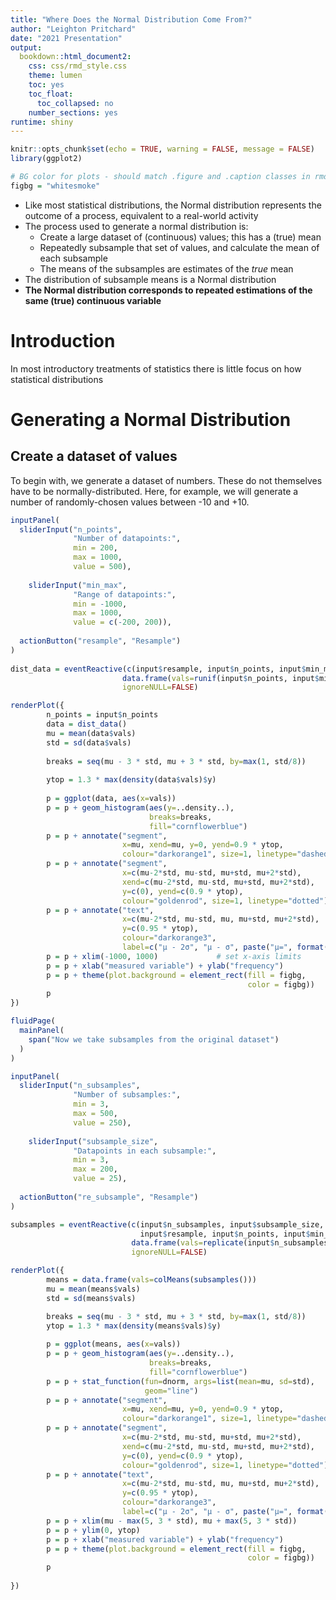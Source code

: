 ```yaml
---
title: "Where Does the Normal Distribution Come From?"
author: "Leighton Pritchard"
date: "2021 Presentation"
output:
  bookdown::html_document2:
    css: css/rmd_style.css
    theme: lumen
    toc: yes
    toc_float:
      toc_collapsed: no
    number_sections: yes
runtime: shiny
---
```


```r
knitr::opts_chunk$set(echo = TRUE, warning = FALSE, message = FALSE)
library(ggplot2)

# BG color for plots - should match .figure and .caption classes in rmd_style.css
figbg = "whitesmoke"
```

<div id="summary">
- Like most statistical distributions, the Normal distribution represents the outcome of a process, equivalent to a real-world activity
- The process used to generate a normal distribution is:
  - Create a large dataset of (continuous) values; this has a (true) mean
  - Repeatedly subsample that set of values, and calculate the mean of each subsample
  - The means of the subsamples are estimates of the *true* mean
- The distribution of subsample means is a Normal distribution
- **The Normal distribution corresponds to repeated estimations of the same (true) continuous variable**
</div>

# Introduction

In most introductory treatments of statistics there is little focus on how statistical distributions 

# Generating a Normal Distribution

## Create a dataset of values

To begin with, we generate a dataset of numbers. These do not themselves have to be normally-distributed. Here, for example, we will generate a number of randomly-chosen values between -10 and +10.

```r
inputPanel(
  sliderInput("n_points",
              "Number of datapoints:",
              min = 200,
              max = 1000,
              value = 500),
  
    sliderInput("min_max",
              "Range of datapoints:",
              min = -1000,
              max = 1000,
              value = c(-200, 200)),
  
  actionButton("resample", "Resample")
)
  
dist_data = eventReactive(c(input$resample, input$n_points, input$min_max),
                         data.frame(vals=runif(input$n_points, input$min_max[1], input$min_max[2])),
                         ignoreNULL=FALSE)

renderPlot({
        n_points = input$n_points
        data = dist_data()
        mu = mean(data$vals)
        std = sd(data$vals)
  
        breaks = seq(mu - 3 * std, mu + 3 * std, by=max(1, std/8))      # set up the breakpoints between bars in the histogram
        
        ytop = 1.3 * max(density(data$vals)$y)
        
        p = ggplot(data, aes(x=vals))                                    # set up the ggplot with data
        p = p + geom_histogram(aes(y=..density..),                           # add a historgram layer
                               breaks=breaks,
                               fill="cornflowerblue")
        p = p + annotate("segment",                                          # show the mean as a dashed line
                         x=mu, xend=mu, y=0, yend=0.9 * ytop,
                         colour="darkorange1", size=1, linetype="dashed")
        p = p + annotate("segment",                                          # show standard deviations as dotted lines
                         x=c(mu-2*std, mu-std, mu+std, mu+2*std),
                         xend=c(mu-2*std, mu-std, mu+std, mu+2*std),
                         y=c(0), yend=c(0.9 * ytop),
                         colour="goldenrod", size=1, linetype="dotted")
        p = p + annotate("text",                                             # annotate the lines
                         x=c(mu-2*std, mu-std, mu, mu+std, mu+2*std),
                         y=c(0.95 * ytop),
                         colour="darkorange3",
                         label=c("µ - 2σ", "µ - σ", paste("µ=", format(round(mu, 2), nsmall=2)), "µ + σ", "µ + 2σ"))
        p = p + xlim(-1000, 1000)             # set x-axis limits
        p = p + xlab("measured variable") + ylab("frequency")                # add axis labels
        p = p + theme(plot.background = element_rect(fill = figbg,           # colour background
                                                     color = figbg))
        p    
})

fluidPage(
  mainPanel(
    span("Now we take subsamples from the original dataset")
  )
)

inputPanel(
  sliderInput("n_subsamples",
              "Number of subsamples:",
              min = 3,
              max = 500,
              value = 250),
  
    sliderInput("subsample_size",
              "Datapoints in each subsample:",
              min = 3,
              max = 200,
              value = 25),
  
  actionButton("re_subsample", "Resample")
)

subsamples = eventReactive(c(input$n_subsamples, input$subsample_size, input$re_subsample,
                             input$resample, input$n_points, input$min_max),
                           data.frame(vals=replicate(input$n_subsamples, sample(dist_data()$vals, input$subsample_size))),
                           ignoreNULL=FALSE)

renderPlot({
        means = data.frame(vals=colMeans(subsamples()))
        mu = mean(means$vals)
        std = sd(means$vals)

        breaks = seq(mu - 3 * std, mu + 3 * std, by=max(1, std/8))      # set up the breakpoints between bars in the histogram
        ytop = 1.3 * max(density(means$vals)$y)
        
        p = ggplot(means, aes(x=vals))                                    # set up the ggplot with data
        p = p + geom_histogram(aes(y=..density..),                           # add a historgram layer
                               breaks=breaks,
                               fill="cornflowerblue")
        p = p + stat_function(fun=dnorm, args=list(mean=mu, sd=std),          # add a layer with the Normal curve 
                              geom="line")
        p = p + annotate("segment",                                          # show the mean as a dashed line
                         x=mu, xend=mu, y=0, yend=0.9 * ytop,
                         colour="darkorange1", size=1, linetype="dashed")
        p = p + annotate("segment",                                          # show standard deviations as dotted lines
                         x=c(mu-2*std, mu-std, mu+std, mu+2*std),
                         xend=c(mu-2*std, mu-std, mu+std, mu+2*std),
                         y=c(0), yend=c(0.9 * ytop),
                         colour="goldenrod", size=1, linetype="dotted")
        p = p + annotate("text",                                             # annotate the lines
                         x=c(mu-2*std, mu-std, mu, mu+std, mu+2*std),
                         y=c(0.95 * ytop),
                         colour="darkorange3",
                         label=c("µ - 2σ", "µ - σ", paste("µ=", format(round(mu, 2), nsmall=2)), "µ + σ", "µ + 2σ"))
        p = p + xlim(mu - max(5, 3 * std), mu + max(5, 3 * std))             # set x-axis limits
        p = p + ylim(0, ytop)
        p = p + xlab("measured variable") + ylab("frequency")                # add axis labels
        p = p + theme(plot.background = element_rect(fill = figbg,           # colour background
                                                     color = figbg))
        p    
        
})
```
  
